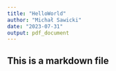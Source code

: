 ```yaml
---
title: "HelloWorld"
author: "Michał Sawicki"
date: "2023-07-31"
output: pdf_document
---
```


## This is a markdown file